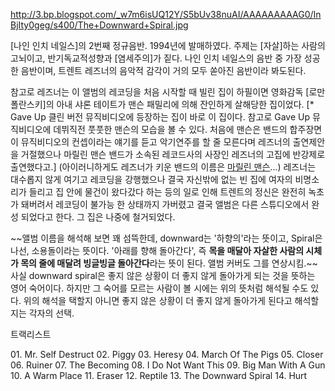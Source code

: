 http://3.bp.blogspot.com/_w7m6isUQ12Y/S5bUv38nuAI/AAAAAAAAAG0/InBjIty0geg/s400/The+Downward+Spiral.jpg

[나인 인치 네일스]의 2번째 정규음반. 1994년에 발매하였다.
주제는 [자살]하는 사람의 고뇌이고, 반기독교적성향과 [염세주의]가 짙다.
나인 인치 네일스의 음반 중 가장 성공한 음반이며, 트렌트 레즈너의 음악적 감각이 거의 모두 쏟아진 음반이라 봐도된다. 

참고로 레즈너는 이 앨범의 레코딩을 처음 시작할 때 빌린 집이 하필이면 영화감독 [로만 폴란스키]의 아내 샤론 테이트가 맨슨 패밀리에 의해 잔인하게 살해당한 집이었다. [* Gave Up 클린 버전 뮤직비디오에 등장하는 집이 바로 이 집이다. 참고로 Gave Up 뮤직비디오에 데뷔직전 풋풋한 맨슨의 모습을 볼 수 있다. 처음에 맨슨은 밴드의 합주장면이 뮤직비디오의 컨셉이라는 얘기를 듣고 악기연주를 할 줄 모른다며 레즈너의 출연제안을 거절했으나 마릴린 맨슨 밴드가 소속된 레코드사의 사장인 레즈너의 고집에 반강제로 출연했다고.] (아이러니하게도 레즈너가 키운 밴드의 이름은 [[마릴린 맨슨]]...) 레즈너는 대수롭지 않게 여기고 레코딩을 강행했으나 결국 자신밖에 없는 빈 집에 여자의 비명소리가 들리고 집 안에 물건이 왔다갔다 하는 등의 일로 인해 트렌트의 정신은 완전히 녹초가 돼버려서 레코딩이 불가능 한 상태까지 가버렸고 결국 앨범은 다른 스튜디오에서 완성 되었다고 한다. 그 집은 나중에 철거되었다.

~~앨범 이름을 해석해 보면 꽤 섬뜩한데, downward는 '하향의'라는 뜻이고, Spiral은 나선, 소용돌이라는 뜻이다. '아래를 향해 돌아간다', 즉 '''목을 매달아 자살한 사람의 시체가 목의 줄에 매달려 빙글빙글 돌아간다'''라는 뜻이 된다. 앨범 커버도 그를 연상시킴.~~ 사실 downward spiral은 좋지 않은 상황이 더 좋지 않게 돌아가게 되는 것을 뜻하는 영어 숙어이다. 하지만 그 숙어를 모르는 사람이 볼 시에는 위의 뜻처럼 해석될 수도 있다. 위의 해석을 택할지 아니면 좋지 않은 상황이 더 좋지 않게 돌아가게 된다고 해석할지는 각자의 선택.

트랙리스트

01. Mr. Self Destruct
02. Piggy
03. Heresy
04. March Of The Pigs
05. Closer
06. Ruiner
07. The Becoming
08. I Do Not Want This
09. Big Man With A Gun
10. A Warm Place
11. Eraser
12. Reptile
13. The Downward Spiral
14. Hurt 
